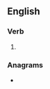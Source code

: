 ==English==

===Verb===
{{head|en|verb form}}

# {{en-third-person singular of|unring}}

===Anagrams===
* {{anagrams|en|a=ginnrsu|nursing|urnings}}